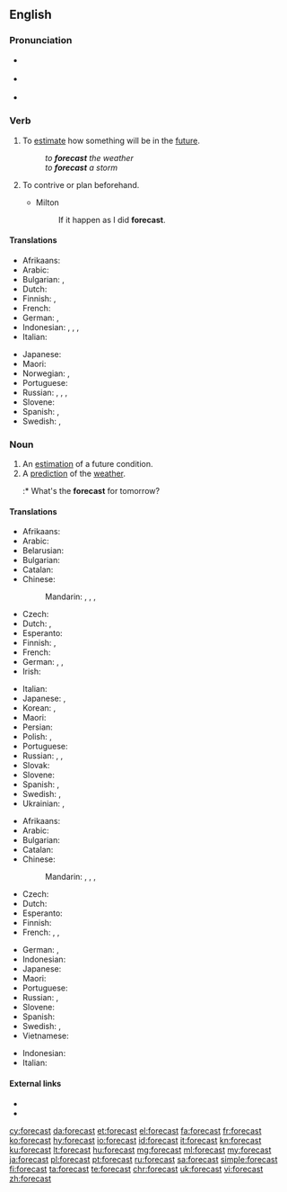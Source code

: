 ==English==
{{wikipedia}}

===Pronunciation===
* {{a|GenAm}} {{IPA|/ˈfɔɹkæst/|lang=en}}
* {{a|RP}} {{IPA|/ˈfɔːkɑːst/|lang=en}}
* {{audio|en-us-forecast.ogg|Audio (US)|lang=en}}

===Verb===
{{en-verb|forecasts|forecasting|forecast|past2=forecasted}}

# To [[estimate]] how something will be in the [[future]].
#: ''to '''forecast''' the weather''
#: ''to '''forecast''' a storm''
# {{context|obsolete|lang=en}} To contrive or plan beforehand.
#* Milton
#*: If it happen as I did '''forecast'''.

====Translations====
{{trans-top|estimate future conditions}}
* Afrikaans: {{t|af|voorspel}}
* Arabic: {{t|ar|تَنَبَّأَ}}
* Bulgarian: {{t+|bg|предви́ждам|sc=Cyrl}}, {{t+|bg|предска́звам|sc=Cyrl}}
* Dutch: {{t+|nl|voorspellen}}
* Finnish: {{t+|fi|ennustaa}}, {{t+|fi|ennakoida}}
* French: {{t+|fr|prévoir}}
* German: {{t|de|vorhersagen}}, {{t+|de|prognostizieren}}
* Indonesian: {{t+|id|ramal}}, {{t+|id|ramal|alt=meramal}}, {{t+|id|kira|alt=mengira}}, {{t+|id|kira|alt=memperkirakan}}
* Italian: {{t+|it|prevedere}}
{{trans-mid}}
* Japanese: {{t|ja|予想|tr=よそうする, yosō suru|alt=予想する|sc=Jpan}}
* Maori: {{t|mi|matapae}}
* Norwegian: {{t+|no|forutsi}}, {{t|no|predikere}}
* Portuguese: {{t+|pt|prever}}
* Russian: {{t+|ru|предсказывать|impf|tr=predskázyvatʹ}}, {{t+|ru|предсказать|pf|tr=predskazátʹ}}, {{t+|ru|прогнозировать|impf|tr=prognozírovatʹ}}, {{t+|ru|спрогнозировать|pf|tr=sprognozírovatʹ}}
* Slovene: {{t+|sl|napovedati}}
* Spanish: {{t+|es|predecir}}, {{t+|es|pronosticar}}
* Swedish: {{t+|sv|förutsäga}}, {{t+|sv|förutse}}
{{trans-bottom}}

===Noun===
{{en-noun}}

# An [[estimation]] of a future condition.
# A [[prediction]] of the [[weather]].
#:* What's the '''forecast''' for tomorrow?

====Translations====
{{trans-top|estimation}}
* Afrikaans: {{t|af|voorspelling}}
* Arabic: {{t|ar|توقع|m|tr=tawáqquʿ|sc=Arab}}
* Belarusian: {{t|be|прагно́з|m|sc=Cyrl}}
* Bulgarian: {{t+|bg|предвиждане|n|sc=Cyrl}}
* Catalan: {{t|ca|calendari|m}}
* Chinese:
*: Mandarin: {{t|cmn|預報}}, {{t+|cmn|预报|tr=yùbào}}, {{t|cmn|預測}}, {{t+|cmn|预测|tr=yùcè}}
* Czech: {{t|cs|předpověď|f}}
* Dutch: {{t+|nl|voorspelling|f}}, {{t+|nl|schatting|f}}
* Esperanto: {{t|eo|prognozo}}
* Finnish: {{t+|fi|ennuste}}, {{t|fi|ennakkoarvio}}
* French: {{t+|fr|prévision|f}}
* German: {{t+|de|Schätzung|f}}, {{t+|de|Vorhersage|f}}, {{t+|de|Prognose|f}}
* Irish: {{t|ga|réamhaisnéis|f}}
{{trans-mid}}
* Italian: {{t+|it|previsione}}
* Japanese: {{t|ja|予想|tr=よそう, yosō}}, {{t|ja|予報|tr=よほう, yohō}}
* Korean: {{t+|ko|예상|sc=Kore}}, {{t+|ko|예보|sc=Kore}}
* Maori: {{t|mi|matapae}}
* Persian: {{t|fa|پیشبینی}}
* Polish: {{t+|pl|prognoza|f}}, {{t+|pl|zapowiedź|f}}
* Portuguese: {{t+|pt|previsão|f}}
* Russian: {{t+|ru|предсказа́ние|n|tr=predskazánije}}, {{t+|ru|прогно́з|m|tr=prognóz}}, {{t+|ru|предви́дение|n|sc=Cyrl}}
* Slovak: {{t|sk|predpoveď|f}}
* Slovene: {{t|sl|napoved|f}}
* Spanish: {{t|es|pronóstico|m}}, {{t+|es|previsión|f}}
* Swedish: {{t|sv|förhandsberäkning|c}}, {{t+|sv|utsikt|c}}
* Ukrainian: {{t+|uk|прогно́з|m|sc=Cyrl}}, {{t+|uk|передба́чення|n|sc=Cyrl}}
{{trans-bottom}}

{{trans-top|weather prediction}}
* Afrikaans: {{t|af|weervoorspelling}}
* Arabic: {{t|ar|توقعات طقس|f-p|tr=tawaqquʿāt ṭaqs}}
* Bulgarian: {{t+|bg|прогно́за|f|sc=Cyrl}}
* Catalan: {{t|ca|calendari|m}}
* Chinese:
*: Mandarin: {{t|cmn|預報}}, {{t+|cmn|预报|tr=yùbào}}, {{t|cmn|[[天氣]][[預報]]}}, {{t|cmn|[[天气]][[预报]]|tr=tiānqì yùbào}}
* Czech: {{t|cs|předpověď|f}}
* Dutch: {{t|nl|weersvoorspelling|f}}
* Esperanto: {{t|eo|veterprognozo}}
* Finnish: {{t+|fi|sääennuste}}
* French: {{t+|fr|prévision|f}}, {{t|fr|prévision météorologique|f}}, {{t|fr|prévision météo|f}}
{{trans-mid}}
* German: {{t+|de|Wettervorhersage|f}}, {{t+|de|Vorhersage|f}}
* Indonesian: {{t+|id|ramalan cuaca}}
* Japanese: {{t|ja|[[天気]][[予報]]|tr=tenki yohō}}
* Maori: {{t|mi|matapae}}
* Portuguese: {{t+|pt|previsão|f}}
* Russian: {{t+|ru|прогно́з|m|tr=prognóz}}, {{t|ru|[[прогно́з]] [[погода|пого́ды]]|m|tr=prognóz pogódy}}
* Slovene: {{t|sl|napoved|f}}
* Spanish: {{t|es|pronóstico del tiempo|m}}
* Swedish: {{t|sv|väderprognos|c}}, {{t+|sv|prognos|c}}
* Vietnamese: {{t|vi|dự báo}}
{{trans-bottom}}

{{checktrans-top}}
* Indonesian: {{t+check|id|ramal|alt=ramalan}} <!-- was "[[ramal|ramalan]]" - assumed inflected form or vocalised spelling; please verify if linking is acceptable. see [[User:Kephir/gadgets/xte#Translation_fixing]] -->
* Italian: {{t+check|it|previsione}}
{{trans-bottom}}

====External links====
* {{R:Webster 1913}}
* {{R:Century 1911}}

[[cy:forecast]]
[[da:forecast]]
[[et:forecast]]
[[el:forecast]]
[[fa:forecast]]
[[fr:forecast]]
[[ko:forecast]]
[[hy:forecast]]
[[io:forecast]]
[[id:forecast]]
[[it:forecast]]
[[kn:forecast]]
[[ku:forecast]]
[[lt:forecast]]
[[hu:forecast]]
[[mg:forecast]]
[[ml:forecast]]
[[my:forecast]]
[[ja:forecast]]
[[pl:forecast]]
[[pt:forecast]]
[[ru:forecast]]
[[sa:forecast]]
[[simple:forecast]]
[[fi:forecast]]
[[ta:forecast]]
[[te:forecast]]
[[chr:forecast]]
[[uk:forecast]]
[[vi:forecast]]
[[zh:forecast]]